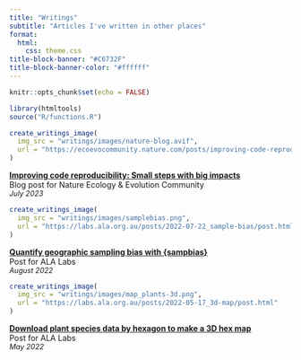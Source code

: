 ```yaml
---
title: "Writings"
subtitle: "Articles I've written in other places"
format: 
  html: 
    css: theme.css
title-block-banner: "#C6732F"
title-block-banner-color: "#ffffff"
---
```


```r
knitr::opts_chunk$set(echo = FALSE)
```

```r
library(htmltools)
source("R/functions.R")
```

::: {.column-body-outset}

::: {.grid}
::: {.g-col-4}

```r
create_writings_image(
  img_src = "writings/images/nature-blog.avif",
  url = "https://ecoevocommunity.nature.com/posts/improving-code-reproducibility-small-steps-with-big-impacts"
)
```

:::
::: {.g-col-8}
[**Improving code reproducibility: Small steps with big impacts**](https://ecoevocommunity.nature.com/posts/improving-code-reproducibility-small-steps-with-big-impacts) \
Blog post for Nature Ecology & Evolution Community \
[*July 2023*]{style="font-size:.8rem"}
:::

::: {.g-col-4}

```r
create_writings_image(
  img_src = "writings/images/samplebias.png",
  url = "https://labs.ala.org.au/posts/2022-07-22_sample-bias/post.html"
)
```

:::
::: {.g-col-8}
[**Quantify geographic sampling bias with {sampbias}**](https://labs.ala.org.au/posts/2022-07-22_sample-bias/post.html) \
Post for ALA Labs \
[*August 2022*]{style="font-size:.8rem"}
:::

::: {.g-col-4}

```r
create_writings_image(
  img_src = "writings/images/map_plants-3d.png",
  url = "https://labs.ala.org.au/posts/2022-05-17_3d-map/post.html"
)
```

:::
::: {.g-col-8}
[**Download plant species data by hexagon to make a 3D hex map**](https://labs.ala.org.au/posts/2022-05-17_3d-map/post.html) \
Post for ALA Labs \
[*May 2022*]{style="font-size:.8rem"}
:::


:::
:::